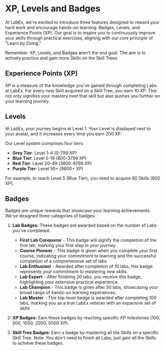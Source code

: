# XP, Levels and Badges

At LabEx, we're excited to introduce three features designed to reward your hard work and encourage hands-on learning: Badges, Levels, and Experience Points (XP). Our goal is to inspire you to continuously improve your skills through practical exercises, aligning with our core principle of "Learn by Doing."

Remember: XP, Levels, and Badges aren't the end goal. The aim is to actively practice and gain more Skills on the Skill Trees.

## Experience Points (XP)

XP is a measure of the knowledge you've gained through completing Labs at LabEx. For every new Skill acquired on a Skill Tree, you earn 10 XP. This not only signifies your mastery over that skill but also pushes you further on your learning journey.

## Levels

At LabEx, your journey begins at Level 1. Your Level is displayed next to your avatar, and it increases every time you earn 200 XP.

Our Level system comprises four tiers:

- **Grey Tier**: Level 1-4 (0-799 XP)
- **Blue Tier**: Level 5-19 (800-3799 XP)
- **Red Tier**: Level 20-49 (3800-9799 XP)
- **Purple Tier**: Level 50+ (9800+ XP)

For example, to reach Level 5 (Blue Tier), you need to acquire 80 Skills (800 XP).

## Badges

Badges are unique rewards that showcase your learning achievements. We've designed three categories of badges:

1. **Lab Badges:** These badges are awarded based on the number of Labs you've completed.

   - **First Lab Conqueror** - This badge will signify the completion of the first lab, marking your first step in your journey.
   - **Course Pioneer** - This badge is given when you complete your first course, indicating your commitment to learning and the successful completion of a comprehensive set of labs.
   - **Lab Enthusiast** - Awarded after completion of 10 labs, this badge represents your commitment to mastering new skills.
   - **Lab Expert** - After finishing 20 labs, you receive this badge, highlighting your extensive practical experience.
   - **Lab Champion** - This badge is given after 50 labs, showcasing your broad range of hands-on learning experiences.
   - **Lab Master** - This top-level badge is awarded after completing 100 labs, marking you as a true LabEx veteran with an expansive set of skills

2. **XP Badges:** Earn these badges by reaching specific XP milestones (100, 500, 1000, 2000, 5000 XP).
3. **Skill Tree Badges:** Earn a badge by mastering all the Skills on a specific Skill Tree. Note: You don't need to finish all Labs; just gain all the Skills to achieve these badges.
